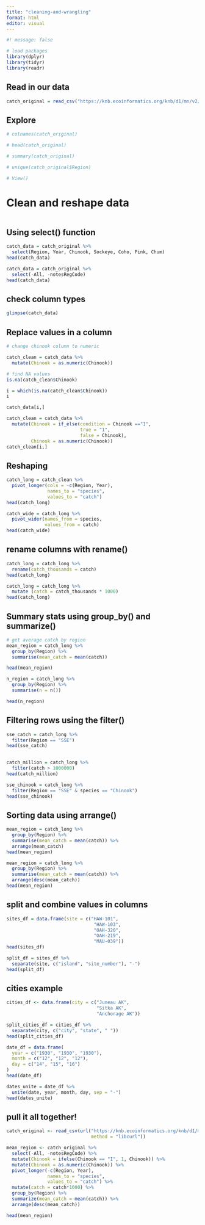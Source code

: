```yaml
---
title: "cleaning-and-wrangling"
format: html
editor: visual
---
```


```r
#! message: false

# load packages
library(dplyr)
library(tidyr)
library(readr)
```

## Read in our data
```r
catch_original = read_csv("https://knb.ecoinformatics.org/knb/d1/mn/v2/object/df35b.302.1")
```

## Explore
```r
# colnames(catch_original)

# head(catch_original)

# summary(catch_original)

# unique(catch_original$Region)

# View()
```

# Clean and reshape data
```r

```

## Using select() function
```r
catch_data = catch_original %>% 
  select(Region, Year, Chinook, Sockeye, Coho, Pink, Chum)
head(catch_data)

catch_data = catch_original %>% 
  select(-All, -notesRegCode)
head(catch_data)
```

## check column types
```r
glimpse(catch_data)
```

## Replace values in a column

```r
# change chinook column to numeric

catch_clean = catch_data %>% 
  mutate(Chinook = as.numeric(Chinook))
```

```r
# find NA values
is.na(catch_clean$Chinook)

i = which(is.na(catch_clean$Chinook))
i

catch_data[i,]

catch_clean = catch_data %>% 
  mutate(Chinook = if_else(condition = Chinook =="I", 
                           true = "1", 
                           false = Chinook), 
         Chinook = as.numeric(Chinook))
catch_clean[i,]
```


## Reshaping
```r
catch_long = catch_clean %>% 
  pivot_longer(cols = -c(Region, Year), 
               names_to = "species", 
               values_to = "catch")
head(catch_long)
```

```r
catch_wide = catch_long %>% 
  pivot_wider(names_from = species, 
              values_from = catch)
head(catch_wide)
```

## rename columns with rename()
```r
catch_long = catch_long %>% 
  rename(catch_thousands = catch)
head(catch_long)
```

```r
catch_long = catch_long %>% 
  mutate (catch = catch_thousands * 1000)
head(catch_long)
```

## Summary stats using group_by() and summarize()
```r
# get average catch by region
mean_region = catch_long %>% 
  group_by(Region) %>%
  summarise(mean_catch = mean(catch))

head(mean_region)
```

```r
n_region = catch_long %>% 
  group_by(Region) %>% 
  summarise(n = n())

head(n_region)
```

## Filtering rows using the filter()
```r
sse_catch = catch_long %>% 
  filter(Region == "SSE")
head(sse_catch)
  
```
```r
catch_million = catch_long %>% 
  filter(catch > 1000000)
head(catch_million)
```


```r
sse_chinook = catch_long %>% 
  filter(Region == "SSE" & species == "Chinook")
head(sse_chinook)
```

## Sorting data using arrange()
```r
mean_region = catch_long %>% 
  group_by(Region) %>% 
  summarise(mean_catch = mean(catch)) %>% 
  arrange(mean_catch)
head(mean_region)

mean_region = catch_long %>% 
  group_by(Region) %>% 
  summarise(mean_catch = mean(catch)) %>% 
  arrange(desc(mean_catch))
head(mean_region)
```


## split and combine values in columns
```r
sites_df = data.frame(site = c("HAW-101",
                                "HAW-103",
                                "OAH-320",
                                "OAH-219",
                                "MAU-039"))
head(sites_df)

split_df = sites_df %>% 
  separate(site, c("island", "site_number"), "-")
head(split_df)
```
## cities example
```r
cities_df <- data.frame(city = c("Juneau AK",
                                 "Sitka AK",
                                 "Anchorage AK"))

split_cities_df = cities_df %>% 
  separate(city, c("city", "state", " "))
head(split_cities_df)
```

```r
date_df = data.frame(
  year = c("1930", "1930", "1930"),
  month = c("12", "12", "12"),
  day = c("14", "15", "16")
)
head(date_df)

dates_unite = date_df %>% 
  unite(date, year, month, day, sep = "-")
head(dates_unite)
```


## pull it all together! 

```r
catch_original <- read_csv(url("https://knb.ecoinformatics.org/knb/d1/mn/v2/object/df35b.302.1", 
                               method = "libcurl"))

mean_region <- catch_original %>%
  select(-All, -notesRegCode) %>% 
  mutate(Chinook = ifelse(Chinook == "I", 1, Chinook)) %>% 
  mutate(Chinook = as.numeric(Chinook)) %>% 
  pivot_longer(-c(Region, Year), 
               names_to = "species", 
               values_to = "catch") %>%
  mutate(catch = catch*1000) %>% 
  group_by(Region) %>% 
  summarize(mean_catch = mean(catch)) %>% 
  arrange(desc(mean_catch))

head(mean_region)

```

















